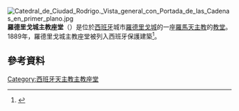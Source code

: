{{Expand language|es|date=2018年10月}}

[[Image:Catedral_de_Ciudad_Rodrigo._Vista_general_con_Portada_de_las_Cadenas_en_primer_plano.jpg|thumb]]
'''羅德里戈城主教座堂'''（{{lang-es|Ciudad Rodrigo Cathedral}}）是位於[[西班牙|西班牙]]城市[[羅德里戈城|羅德里戈城]]的一座[[羅馬天主教|羅馬天主教]]的[[教堂|教堂]]。1889年，羅德里戈城主教座堂被列入西班牙保護建築<ref name="bic">{{Bien de Interés Cultural}}</ref>。

==參考資料==
{{reflist}}

{{Normdaten}}
{{DEFAULTSORT:Ciudad Rodrigo Cathedral}}
[[Category:西班牙天主教主教座堂|Category:西班牙天主教主教座堂]]